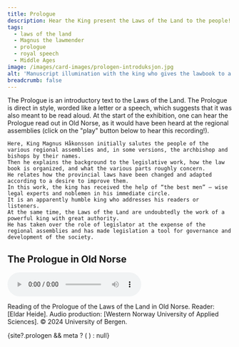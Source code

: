 ```yaml
---
title: Prologue
description: Hear the King present the Laws of the Land to the people!
tags:
  - laws of the land
  - Magnus the lawmender
  - prologue
  - royal speech
  - Middle Ages
image: /images/card-images/prologen-introduksjon.jpg
alt: 'Manuscript illumination with the king who gives the lawbook to a man  - from Codex Reenhielmianus (GKS 1154, fol. 1v)'
breadcrumb: false
---
```



<SitatHero 
    title='Prologue' 
    ingress='Magnus, by the grace of God, king of Norway, son of King Håkon, grandson of King Sverrir, sends God’s and his own greeting to all friends of God and his in the Gulating district.'  
    footer=''
/>

<Container stil="firstletter text-left text-xl" columns={2} margin={10}>
    The Prologue is an introductory text to the Laws of the Land. 
    The Prologue is direct in style, worded like a letter or a speech, which suggests that it was also meant to be read aloud. 
    At the start of the exhibition, one can hear the Prologue read out in Old Norse, as it would have been heard at the regional assemblies (click on the "play" button below to hear this recording!). 
    
    Here, King Magnus Håkonsson initially salutes the people of the various regional assemblies and, in some versions, the archbishop and bishops by their names. 
    Then he explains the background to the legislative work, how the law book is organized, and what the various parts roughly concern. 
    He relates how the provincial laws have been changed and adapted according to a desire to improve them. 
    In this work, the king has received the help of “the best men” – wise legal experts and noblemen in his immediate circle. 
    It is an apparently humble king who addresses his readers or listeners. 
    At the same time, the Laws of the Land are undoubtedly the work of a powerful king with great authority. 
    He has taken over the role of legislator at the expense of the regional assemblies and has made legislation a tool for governance and development of the society.
</Container>


<Container className='w-1/2 mx-auto'>
  <h2 className='text-2xl font-bold text-center mb-4'>The Prologue in Old Norse</h2>
  <audio controls preload="metadata" aria-label="Opplesning av Landslovens prolog på gammelnorsk" className='w-full'>
    <source src={audioOgg} type="audio/ogg" />
    <source src={audioMp3} type="audio/mpeg" />
    <p>Your browser does not support HTML5 audio. Here is a <a href={audioMp3}>link to the audio file</a>.</p>
    <track kind="captions" label="Transkripsjon" src="" />
  </audio>
  <p className="text-sm text-gray-600 mt-2"> Reading of the Prologue of the Laws of the Land in Old Norse. Reader: [Eldar Heide]. Audio production: [Western Norway University of Applied Sciences]. © 2024 University of Bergen.</p>
</Container>

<Container>
    {site?.prologen && meta ? (
    <SubTextsCards items={site.prologen} meta={meta}  />
  ) : null}
 </Container>

